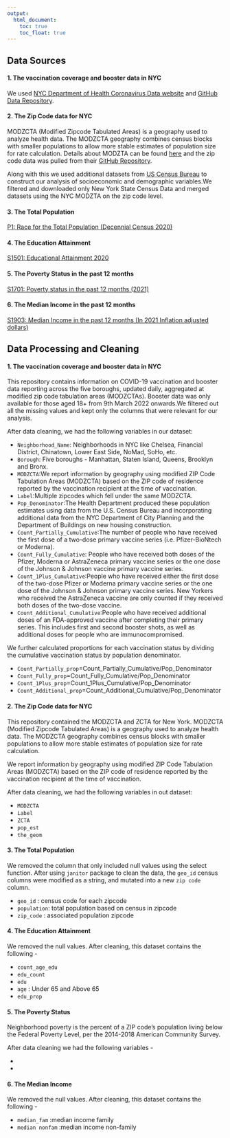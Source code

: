 ```yaml
---
output: 
  html_document:
    toc: true
    toc_float: true
---
```


## **Data Sources**

#### **1. The vaccination coverage and booster data in NYC**

We used [NYC Department of Health Coronavirus Data website](https://www.nyc.gov/site/doh/covid/covid-19-data.page) and [GitHub Data Repository](https://github.com/nychealth/coronavirus-data).

#### **2. The Zip Code data for NYC**

MODZCTA (Modified Zipcode Tabulated Areas) is a geography used to analyze health data. The MODZCTA geography combines census blocks with smaller populations to allow more stable estimates of population size for rate calculation.
Details about MODZTA can be found [here](https://nychealth.github.io/covid-maps/modzcta-geo/about.html) and the zip code data was pulled from their [GitHub Repository](https://github.com/nychealth/coronavirus-data/tree/master/Geography-resources).

Along with this we used additional datasets from [US Census Bureau](https://data.census.gov) to construct our analysis of socioeconomic and demographic variables.We filtered and downloaded only New York State Census Data and merged datasets using the NYC MODZTA on the zip code level.

#### **3. The Total Population ** 
[P1: Race for the Total Population (Decennial Census 2020) ](https://data.census.gov/table?q=P1&tid=DECENNIALPL2020.P1)

#### **4. The Education Attainment **
[S1501: Educational Attainment 2020](https://data.census.gov/table?q=S1501&tid=ACSST1Y2021.S1501)

#### **5. The Poverty Status in the past 12 months **
[S1701: Poverty status in the past 12 months (2021)](https://data.census.gov/table?q=S1701)

#### **6. The Median Income in the past 12 months **
[S1903: Median Income in the past 12 months (In 2021 Inflation adjusted dollars)](https://data.census.gov/table?q=S1903)

## **Data Processing and Cleaning**

#### **1. The vaccination coverage and booster data in NYC**
This repository contains information on COVID-19 vaccination and booster data reporting across the five boroughs, updated daily, aggregated at modified zip code tabulation areas (MODZCTAs). Booster data was only available for those aged 18+ from 9th March 2022 onwards.We filtered out all the missing values and kept only the columns that were relevant for our analysis.

After data cleaning, we had the following variables in our dataset:

- `Neighborhood_Name`: Neighborhoods in NYC like Chelsea, Financial District, Chinatown, Lower East Side, NoMad, SoHo, etc.
- `Borough`: Five boroughs - Manhattan, Staten Island, Queens, Brooklyn and Bronx.
- `MODZCTA`:We report information by geography using modified ZIP Code Tabulation Areas (MODZCTA) based on the ZIP code of residence reported by the vaccination recipient at the time of vaccination.
- `Label`:Multiple zipcodes which fell under the same MODZCTA.
- `Pop_Denominator`:The Health Department produced these population estimates using data from the U.S. Census Bureau and incorporating additional data from the NYC Department of City Planning and the Department of Buildings on new housing construction.
- `Count_Partially_Cumulative`:The number of people who have received the first dose of a two-dose primary vaccine series (i.e. Pfizer-BioNtech or Moderna).
- `Count_Fully_Cumulative`: People who have received both doses of the Pfizer, Moderna or AstraZeneca primary vaccine series or the one dose of the Johnson & Johnson vaccine primary vaccine series.
- `Count_1Plus_Cumulative`:People who have received either the first dose of the two-dose Pfizer or Moderna primary vaccine series or the one dose of the Johnson & Johnson primary vaccine series. New Yorkers who received the AstraZeneca vaccine are only counted if they received both doses of the two-dose vaccine.
- `Count_Additional_Cumulative`:People who have received additional doses of an FDA-approved vaccine after completing their primary series. This includes first and second booster shots, as well as additional doses for people who are immunocompromised.

We further calculated proportions for each vaccination status by dividing the cumulative vaccination status by population denominator.

- `Count_Partially_prop`=Count_Partially_Cumulative/Pop_Denominator
- `Count_Fully_prop`=Count_Fully_Cumulative/Pop_Denominator
- `Count_1Plus_prop`=Count_1Plus_Cumulative/Pop_Denominator
- `Count_Additional_prop`=Count_Additional_Cumulative/Pop_Denominator

#### **2. The Zip Code data for NYC**
This repository contained the MODZCTA and ZCTA for New York.
MODZCTA (Modified Zipcode Tabulated Areas) is a geography used to analyze health data. The MODZCTA geography combines census blocks with smaller populations to allow more stable estimates of population size for rate calculation.

We report information by geography using modified ZIP Code Tabulation Areas (MODZCTA) based on the ZIP code of residence reported by the vaccination recipient at the time of vaccination.

After data cleaning, we had the following variables in out dataset:

- `MODZCTA`
- `Label`
- `ZCTA`
- `pop_est`
- `the_geom`

#### **3. The Total Population ** 

We removed the column that only included null values using the select function. After using `janitor` package to clean the data, the `geo_id` census columns were modified as a string, and mutated into a new `zip code` column.

- `geo_id` : census code for each zipcode
- `population`: total population based on census in zipcode
- `zip_code` : associated population zipcode

#### **4. The Education Attainment **

We removed the null values. After cleaning, this dataset contains the following -

- `count_age_edu`
- `edu_count`
- `edu`
- `age` : Under 65 and Above 65
- `edu_prop`


#### **5. The Poverty Status **
Neighborhood poverty is the percent of a ZIP code's population living below the Federal Poverty Level, per the 2014-2018 American Community Survey.

After data cleaning we had the following variables -

-
-

#### **6. The Median Income **

We removed the null values. After cleaning, this dataset contains the following -


- `median_fam` :median income family
- `median nonfam` :median income non-family


